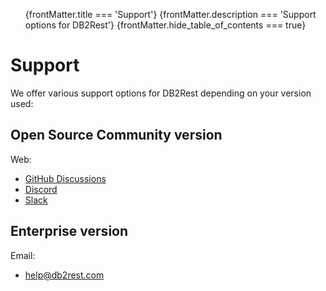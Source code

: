 <ul>
{frontMatter.title === 'Support'}
{frontMatter.description === 'Support options for DB2Rest'}
{frontMatter.hide_table_of_contents === true}
</ul>

<head>
<script type="application/ld+json">{`
    {
        "@context":"http://schema.org/",
        "@type":"Organization",
        "name":"DB2Rest Support",
        "description":"Support options for DB2Rest",
        "url":"http://db2rest.com",
        "contactPoint":[
            {"@type":"ContactPoint",
            "name":"Enterprise Support",
            "email":"help@db2rest.com",
            "contactType":"Enterprise customer service"
            },
            {
                "@type":"ContactPoint",
                "additionalType":"forum",
                "name":"GitHub Discussions",
                "url":"https://github.com/kdhrubo/db2rest/discussions",
                "contactType":"Community support"
            },
            {
                "@type":"ContactPoint",
                "name":"Discord",
                "contactType":"Community support",
                "url":"https://discord.gg/XP7aqKsv"
            },
            {
                "@type":"ContactPoint",
                "name": "Slack",
                "contactType":"Community support",
                "url":"https://db2rest.slack.com/"
            }
        ]
    }
`}
</script>
</head>

<h1>Support</h1>
<p>We offer various support options for DB2Rest depending on your version used:</p>

<h2>Open Source Community version</h2>

Web:
- [GitHub Discussions](https://github.com/kdhrubo/db2rest/discussions)
- [Discord](https://discord.gg/XP7aqKsv)
- [Slack](https://db2rest.slack.com/)

<h2>Enterprise version</h2>

Email:
- [help@db2rest.com](mailto:help@db2rest.com)
